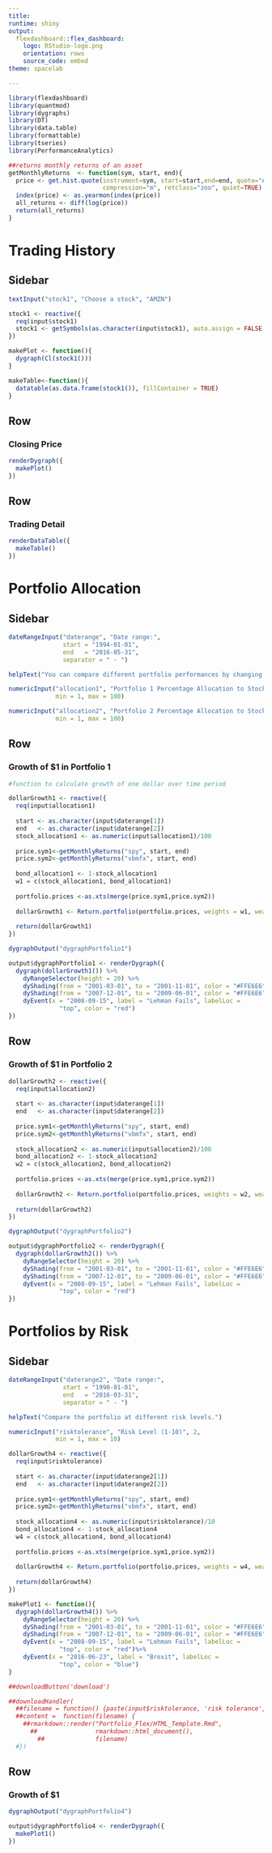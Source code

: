 ```yaml
---
title: 
runtime: shiny
output: 
  flexdashboard::flex_dashboard:
    logo: RStudio-logo.png
    orientation: rows
    source_code: embed
theme: spacelab

---
```

  
```r
library(flexdashboard)
library(quantmod)
library(dygraphs)
library(DT)
library(data.table)
library(formattable)
library(tseries)
library(PerformanceAnalytics)

##returns monthly returns of an asset
getMonthlyReturns  <- function(sym, start, end){
  price <- get.hist.quote(instrument=sym, start=start,end=end, quote="AdjClose", provider="yahoo", 
                          compression="m", retclass="zoo", quiet=TRUE)
  index(price) <- as.yearmon(index(price))
  all_returns <- diff(log(price))
  return(all_returns)
}
```

# Trading History {data-orientation=rows}

Sidebar {.sidebar}
-------------------------------------
  
```r

textInput("stock1", "Choose a stock", "AMZN")

stock1 <- reactive({
  req(input$stock1)
  stock1 <- getSymbols(as.character(input$stock1), auto.assign = FALSE, from="2015-01-01")
})

makePlot <- function(){
  dygraph(Cl(stock1()))
}

makeTable<-function(){
  datatable(as.data.frame(stock1()), fillContainer = TRUE)
}


```

Row {data-height=400}
-----------------------------------------------------------------------
### Closing Price
```r
renderDygraph({
  makePlot()
})
```


Row {data-height=400}
-----------------------------------------------------------------------
### Trading Detail
```r
renderDataTable({
  makeTable()
})
```

Portfolio Allocation 
======================================
  
Sidebar {.sidebar}
-------------------------------------
  
```r
dateRangeInput("daterange", "Date range:",
               start = "1994-01-01",
               end   = "2016-05-31",
               separator = " - ")

helpText("You can compare different portfolio performances by changing the percentage allocation to stocks in Portfolios 1 and 2 below")

numericInput("allocation1", "Portfolio 1 Percentage Allocation to Stocks", 70,
             min = 1, max = 100)

numericInput("allocation2", "Portfolio 2 Percentage Allocation to Stocks", 40,
             min = 1, max = 100)

```


Row {data-height=500}
-----------------------------------------------------------------------
  
### Growth of $1 in Portfolio 1
```r
#function to calculate growth of one dollar over time period

dollarGrowth1 <- reactive({
  req(input$allocation1)
  
  start <- as.character(input$daterange[1])
  end   <- as.character(input$daterange[2])
  stock_allocation1 <- as.numeric(input$allocation1)/100
  
  price.sym1<-getMonthlyReturns("spy", start, end)
  price.sym2<-getMonthlyReturns("vbmfx", start, end)
  
  bond_allocation1 <- 1-stock_allocation1
  w1 = c(stock_allocation1, bond_allocation1)
  
  portfolio.prices <-as.xts(merge(price.sym1,price.sym2))
  
  dollarGrowth1 <- Return.portfolio(portfolio.prices, weights = w1, wealth.index = TRUE, verbose = FALSE)
  
  return(dollarGrowth1)
})

dygraphOutput("dygraphPortfolio1")

output$dygraphPortfolio1 <- renderDygraph({
  dygraph(dollarGrowth1()) %>%
    dyRangeSelector(height = 20) %>%
    dyShading(from = "2001-03-01", to = "2001-11-01", color = "#FFE6E6") %>%
    dyShading(from = "2007-12-01", to = "2009-06-01", color = "#FFE6E6") %>% 
    dyEvent(x = "2008-09-15", label = "Lehman Fails", labelLoc =
              "top", color = "red")
})
```

Row {data-height=500}
-----------------------------------------------------------------------
  
### Growth of $1 in Portfolio 2
  
```r
dollarGrowth2 <- reactive({
  req(input$allocation2)
  
  start <- as.character(input$daterange[1])
  end   <- as.character(input$daterange[2])
  
  price.sym1<-getMonthlyReturns("spy", start, end)
  price.sym2<-getMonthlyReturns("vbmfx", start, end)
  
  stock_allocation2 <- as.numeric(input$allocation2)/100
  bond_allocation2 <- 1-stock_allocation2
  w2 = c(stock_allocation2, bond_allocation2)
  
  portfolio.prices <-as.xts(merge(price.sym1,price.sym2))
  
  dollarGrowth2 <- Return.portfolio(portfolio.prices, weights = w2, wealth.index = TRUE, verbose = FALSE)
  
  return(dollarGrowth2)
})

dygraphOutput("dygraphPortfolio2")

output$dygraphPortfolio2 <- renderDygraph({
  dygraph(dollarGrowth2()) %>%
    dyRangeSelector(height = 20) %>%
    dyShading(from = "2001-03-01", to = "2001-11-01", color = "#FFE6E6") %>%
    dyShading(from = "2007-12-01", to = "2009-06-01", color = "#FFE6E6") %>%
    dyEvent(x = "2008-09-15", label = "Lehman Fails", labelLoc =
              "top", color = "red")
})
```


Portfolios by Risk 
======================================
  
Sidebar {.sidebar}
-------------------------------------
  
```r
dateRangeInput("daterange2", "Date range:",
               start = "1990-01-01",
               end   = "2016-03-31",
               separator = " - ")

helpText("Compare the portfolio at different risk levels.")

numericInput("risktolerance", "Risk Level (1-10)", 2,
             min = 1, max = 10)

dollarGrowth4 <- reactive({
  req(input$risktolerance)
  
  start <- as.character(input$daterange2[1])
  end   <- as.character(input$daterange2[2])
  
  price.sym1<-getMonthlyReturns("spy", start, end)
  price.sym2<-getMonthlyReturns("vbmfx", start, end)
  
  stock_allocation4 <- as.numeric(input$risktolerance)/10
  bond_allocation4 <- 1-stock_allocation4
  w4 = c(stock_allocation4, bond_allocation4)
  
  portfolio.prices <-as.xts(merge(price.sym1,price.sym2))
  
  dollarGrowth4 <- Return.portfolio(portfolio.prices, weights = w4, wealth.index = TRUE, verbose = FALSE)
  
  return(dollarGrowth4)
})

makePlot1 <- function(){
  dygraph(dollarGrowth4()) %>%
    dyRangeSelector(height = 20) %>%
    dyShading(from = "2001-03-01", to = "2001-11-01", color = "#FFE6E6") %>%
    dyShading(from = "2007-12-01", to = "2009-06-01", color = "#FFE6E6") %>%
    dyEvent(x = "2008-09-15", label = "Lehman Fails", labelLoc =
              "top", color = "red")%>%
    dyEvent(x = "2016-06-23", label = "Brexit", labelLoc =
              "top", color = "blue")
}

##downloadButton('download')

##downloadHandler(
  ##filename = function() {paste(input$risktolerance, 'risk tolerance', Sys.Date(),'report.html',                    ##       sep='_')},
  ##content =  function(filename) {
    ##rmarkdown::render("Portfolio_Flex/HTML_Template.Rmd",
      ##                rmarkdown::html_document(),
        ##              filename)
  #})
```

Row {data-height=600}
-----------------------------------------------------------------------
  
### Growth of $1
  
```r
dygraphOutput("dygraphPortfolio4")

output$dygraphPortfolio4 <- renderDygraph({
  makePlot1()
})
```



